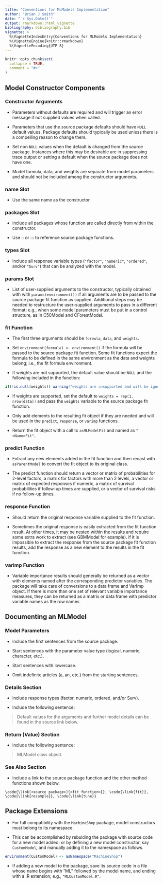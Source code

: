 ```yaml
---
title: "Conventions for MLModels Implementation"
author: "Brian J Smith"
date: "`r Sys.Date()`"
output: rmarkdown::html_vignette
bibliography: bibliography.bib
vignette: >
  %\VignetteIndexEntry{Conventions for MLModels Implementation}
  %\VignetteEngine{knitr::rmarkdown}
  %\VignetteEncoding{UTF-8}
---
```


```r
knitr::opts_chunk$set(
  collapse = TRUE,
  comment = "#>"
)
```


## Model Constructor Components


### Constructor Arguments

- Parameters without defaults are required and will trigger an error message if not supplied values when called.

- Parameters that use the source package defaults should have `NULL` default values.  Package defaults should typically be used unless there is a compelling reason to change them.

- Set non `NULL` values when the default is changed from the source package.  Instances where this may be desirable are in suppressing trace output or setting a default when the source package does not have one.

- Model formula, data, and weights are separate from model parameters and should not be included among the constructor arguments.


### name Slot

- Use the same name as the constructor.


### packages Slot

- Include all packages whose function are called directly from within the constructor.

- Use :: or ::: to reference source package functions.


### types Slot

- Include all response variable types (`"factor"`, `"numeric"`, `"ordered"`, and/or `"Surv"`) that can be analyzed with the model.


### params Slot

- List of user-supplied arguments to the constructor, typically obtained with with `params(environment())` if all arguments are to be passed to the source package fit function as supplied.  Additional steps may be needed to restructure the user-supplied arguments to pass in a different format; e.g., when some model parameters must be put in a control structure, as in C50Model and CForestModel.


### fit Function

- The first three arguments should be `formula`, `data`, and `weights`.

- Set `environment(formula) <- environment()` if the formula will be passed to the source package fit function.  Some fit functions expect the formula to be defined in the same environment as the data and weights belong; i.e., the fit formula environment.

- If weights are not supported, the default value should be `NULL` and the following included in the function:

```r
if(!is.null(weights)) warning("weights are unsupported and will be ignored")

```

- If weights are supported, set the default to `weights = rep(1, nrow(data))` and pass the `weights` variable to the source package fit function.

- Only add elements to the resulting fit object if they are needed and will be used in the `predict`, `response`, or `varimp` functions.

- Return the fit object with a call to `asMLModelFit` and named as `"<Name>Fit"`.


### predict Function

- Extract any new elements added in the fit function and then recast with `asParentModel` to convert the fit object to its original class.

- The predict function should return a vector or matrix of probabilities for 2-level factors, a matrix for factors with more than 2 levels, a vector or matrix of expected responses if numeric, a matrix of survival probabilities if follow-up times are supplied, or a vector of survival risks if no follow-up times.


### response Function

- Should return the original response variable supplied to the fit function.

- Sometimes the original response is easily extracted from the fit function result.  At other times, it may be nested within the results and require some extra work to extract (see GBMModel for example).  If it is impossible to extract the response from the source package fit function results, add the response as a new element to the results in the fit function.


### varimp Function

- Variable importance results should generally be returned as a vector with elements named after the corresponding predictor variables.  The package will take care of conversions to a data frame and VarImp object.  If there is more than one set of relevant variable importance measures, they can be returned as a matrix or data frame with predictor variable names as the row names.


## Documenting an MLModel


### Model Parameters

- Include the first sentences from the source package.

- Start sentences with the parameter value type (logical, numeric, character, etc.).

- Start sentences with lowercase.

- Omit indefinite articles (a, an, etc.) from the starting sentences.


### Details Section

- Include response types (factor, numeric, ordered, and/or Surv).

- Include the following sentence:
  
> Default values for the \code{NULL} arguments and further model
> details can be found in the source link below.


### Return (Value) Section

- Include the following sentence:

> MLModel class object.


### See Also Section

- Include a link to the source package function and the other method functions shown below.

```
\code{\link[<source package>]{<fit function>}}, \code{\link{fit}},
\code{\link{resample}}, \code{\link{tune}}
```

## Package Extensions

- For full compatibility with the `MachineShop` package, model constructors must belong to its namespace.

- This can be accomplished by rebulding the package with source code for a new model added; or by defining a new model constructor, say `CustomModel`, and manually adding it to the namespace as follows.

```r
environment(CustomModel) <- asNamespace("MachineShop")
```

- If adding a new model to the package, save its source code in a file whose name begins with "ML" followed by the model name, and ending with a .R extension; e.g., `"MLCustomModel.R"`.
